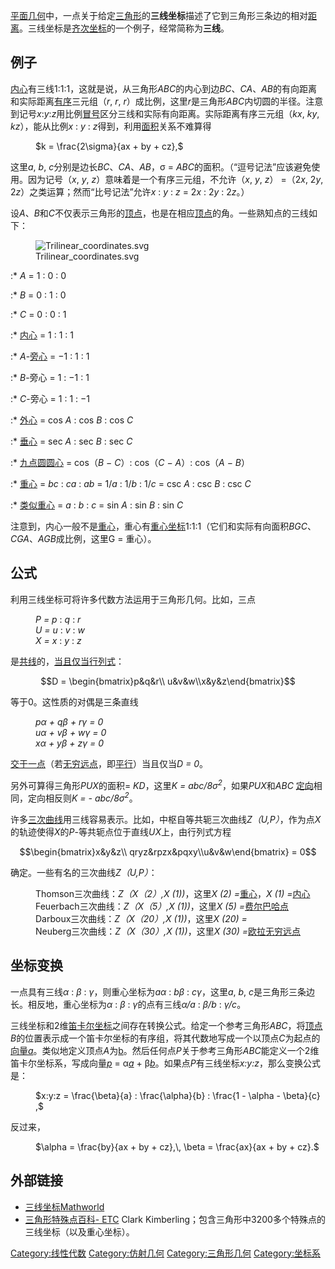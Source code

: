 [[平面几何|平面几何]]中，一点关于给定[[三角形|三角形]]的'''三线坐标'''描述了它到三角形三条边的相对[[距离|距离]]。三线坐标是[[齐次坐标|齐次坐标]]的一个例子，经常简称为'''三线'''。

== 例子 ==
[[内心|内心]]有三线1:1:1，这就是说，从三角形''ABC''的内心到边''BC''、''CA''、''AB''的有向距离和实际距离[[有序组|有序]]三元组（''r'', ''r'', ''r''）成比例，这里''r''是三角形''ABC''内切圆的半径。注意到记号''x'':''y'':''z''用比例[[冒号|冒号]]区分三线和实际有向距离。实际距离有序三元组（''kx'', ''ky'', ''kz''），能从比例''x'' : ''y'' : ''z''得到，利用[[面积|面积]]关系不难算得

: <math>k = \frac{2\sigma}{ax + by + cz},</math>

这里''a'', ''b'', ''c''分别是边长''BC''、''CA''、''AB''，σ = ''ABC''的面积。（“逗号记法”应该避免使用。因为记号（''x'', ''y'', ''z''）意味着是一个有序三元组，不允许（''x'', ''y'', ''z''） =（2''x'', 2''y'', 2''z''）之类运算；然而“比号记法”允许''x'' : ''y'' : ''z'' = 2''x'' : 2''y'' : 2''z''。）

设''A''、''B''和''C''不仅表示三角形的[[頂點_(幾何)|顶点]]，也是在相应[[頂點_(幾何)|顶点]]的角。一些熟知点的三线如下：

[[File:Trilinear_coordinates.svg|right]]

:* ''A'' = 1 : 0 : 0
:* ''B'' = 0 : 1 : 0
:* ''C'' = 0 : 0 : 1
:* [[内心|内心]] = 1 : 1 : 1
:* ''A''-[[旁心|旁心]] = −1 : 1 : 1
:* ''B''-旁心 = 1 : −1 : 1
:* ''C''-旁心 = 1 : 1 : −1 
:* [[外心|外心]] = cos ''A'' : cos ''B'' : cos ''C''
:* [[垂心|垂心]] = sec ''A'' : sec ''B'' : sec ''C''
:* [[九点圆圆心|九点圆圆心]] = cos（''B'' − ''C''）: cos（''C'' − ''A''）: cos（''A'' − ''B''）
:* [[重心|重心]] = ''bc'' : ''ca'' : ''ab'' = 1/''a'' : 1/''b'' : 1/''c'' = csc ''A'' : csc ''B'' : csc ''C''
:* [[类似重心|类似重心]] = ''a'' : ''b'' : ''c'' = sin ''A'' : sin ''B'' : sin ''C''

注意到，内心一般不是[[重心|重心]]，重心有[[重心坐标|重心坐标]]1:1:1（它们和实际有向面积''BGC''、''CGA''、''AGB''成比例，这里G = 重心）。

== 公式 ==

利用三线坐标可将许多代数方法运用于三角形几何。比如，三点

:''P = p'' : ''q'' : ''r''
:''U = u'' : ''v'' : ''w''
:''X = x'' : ''y'' : ''z'' 

是[[共线点|共线]]的，[[当且仅当|当且仅当]][[行列式|行列式]]：

:<math> D = \begin{bmatrix}p&q&r\\
u&v&w\\x&y&z\end{bmatrix}</math>

等于0。这性质的对偶是三条直线

:''pα + qβ + rγ = 0''
:''uα + vβ + wγ = 0''
:''xα + yβ + zγ = 0''

[[共点直线|交于一点]]（若[[无穷远点|无穷远点]]，即[[平行|平行]]）当且仅当''D = 0''。

另外可算得三角形''PUX''的面积= ''KD''，这里''K = abc/8σ''<sup>''2''</sup>，如果''PUX''和''ABC'' [[定向_(几何)|定向]]相同，定向相反则''K = - abc/8σ''<sup>''2''</sup>。

许多[[三次曲线|三次曲线]]用三线容易表示。比如，中枢自等共轭三次曲线''Z（U,P）''，作为点''X''的轨迹使得''X''的''P''-等共轭点位于直线''UX''上，由行列式方程

:<math> \begin{bmatrix}x&y&z\\
qryz&rpzx&pqxy\\u&v&w\end{bmatrix} = 0</math>

确定。一些有名的三次曲线''Z（U,P）''：

: Thomson三次曲线：''Z（X（2）,X (1))''，这里''X (2) = ''[[重心|重心]]，''X (1) = ''[[内心|内心]]
: Feuerbach三次曲线：''Z（X（5）,X (1))''，这里''X (5) = ''[[费尔巴哈点|费尔巴哈点]]
: Darboux三次曲线：''Z（X（20）,X (1))''，这里''X (20) = ''{{tsl|en|De Longchamps point|De Longchamps点}}
: Neuberg三次曲线：''Z（X（30）,X (1))''，这里''X (30) = ''[[欧拉无穷远点|欧拉无穷远点]]

== 坐标变换 ==
一点具有三线''α'' : ''β'' : ''γ''，则重心坐标为''aα'' : ''bβ'' : ''cγ''，这里''a'', ''b'', ''c''是三角形三条边长。相反地，重心坐标为''α'' : ''β'' : ''γ''的点有三线''α/a'' : ''β/b'' : ''γ/c''。

三线坐标和2维[[笛卡尔坐标|笛卡尔坐标]]之间存在转换公式。给定一个参考三角形''ABC''，将[[頂點_(幾何)|顶点]]''B''的位置表示成一个笛卡尔坐标的有序组，将其代数地写成一个以顶点''C''为起点的[[向量|向量]]<u>''a''</u>。类似地定义顶点''A''为<u>b</u>。然后任何点''P''关于参考三角形''ABC''能定义一个2维笛卡尔坐标系，写成向量<u>''p''</u> = α<u>''a''</u> + β<u>''b''</u>。如果点''P''有三线坐标''x:y:z''，那么变换公式是：

: <math>x:y:z =  \frac{\beta}{a} : \frac{\alpha}{b} : \frac{1 - \alpha - \beta}{c} ,</math>

反过来，

: <math>\alpha = \frac{by}{ax + by + cz},\, \beta = \frac{ax}{ax + by + cz}.</math>

== 外部链接 ==

*[http://mathworld.wolfram.com/TrilinearCoordinates.html 三线坐标]{{Wayback|url=http://mathworld.wolfram.com/TrilinearCoordinates.html |date=20181103112426 }}[[Mathworld|Mathworld]]
*[https://web.archive.org/web/20120419171900/http://faculty.evansville.edu/ck6/encyclopedia/ETC.html 三角形特殊点百科- ETC] Clark Kimberling；包含三角形中3200多个特殊点的三线坐标（以及重心坐标）。

[[Category:线性代数|Category:线性代数]]
[[Category:仿射几何|Category:仿射几何]]
[[Category:三角形几何|Category:三角形几何]]
[[Category:坐标系|Category:坐标系]]